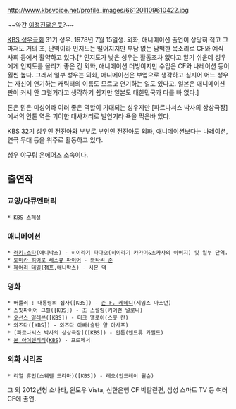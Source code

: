 http://www.kbsvoice.net/profile_images/661201109610422.jpg

~~약간 [[이정진]]닮은듯?~~

[[KBS 성우극회]] 31기 성우. 1978년 7월 15일생. 외화, 애니메이션 출연이 상당히 적고 그마저도 거의 조, 단역이라 인지도는 떨어지지만 부담 없는 담백한 목소리로 CF와 예식 사회 등에서 활약하고 있다.[* 인지도가 낮은 성우는 활동조차 없다고 알기 쉬운데 성우에게 인지도를 올리기 좋은 건 외화, 애니메이션 더빙이지만 수입은 CF와 나레이션 등이 훨씬 높다. 그래서 일부 성우는 외화, 애니메이션은 부업으로 생각하고 심지어 어느 성우는 자신이 연기하는 캐릭터의 이름도 모르고 연기하는 일도 있다고. 일본은 애니메이션 판이 커서 안 그럴거라고 생각하기 쉽지만 일본도 대한민국과 다를 바 없다.]

톤은 맑은 미성이라 여러 좋은 역할이 기대되는 성우지만 [파르나서스 박사의 상상극장]에서의 안톤 역은 괴이한 대사처리로 발연기라 욕을 먹은바 있다.

KBS 32기 성우인 [[전진아]]와 부부로 부인인 전진아도 외화, 애니메이션보다는 나레이션, 연극 무대 등을 위주로 활동하고 있다.

성우 야구팀 온에어즈 소속이다.

== 출연작 ==
=== 교양/다큐멘터리 ===
 * KBS 스페셜
=== 애니메이션 ===
 * [[러키☆스타]](애니박스) - 히이라기 타다오(히이라기 카가미&츠카사의 아버지) 및 일부 단역.
 * [[토미카 히어로 레스큐 파이어]] - [[와타리 준]]
 * [[페어리 테일]](챔프,애니박스) - 시몬 역
=== 영화 ===
 * 버틀러 : 대통령의 집사([KBS]) - [[존 F. 케네디]](제임스 마스던)
 * 스핏파이어 그릴([KBS]) - 조 스펄링(키어런 멀로니)
 * [[오션스 일레븐]]([KBS]) - 터크 맬로이(스콧 칸)
 * 와즈다([KBS]) - 와즈다 아빠(술탄 알 아사프)
 * [파르나서스 박사의 상상극장]([KBS]) - 안톤(앤드류 가필드)
 * [[본 아이덴티티]]([[KBS]]) - 프로페서
=== 외화 시리즈 ===
 * 리얼 휴먼(스웨덴 드라마)([KBS]) - 레오(안드레이 윌슨)

그 외 2012년형 소나타, 윈도우 Vista, 신한은행 CF 박칼린편, 삼성 스마트 TV 등 여러 CF에 출연.
